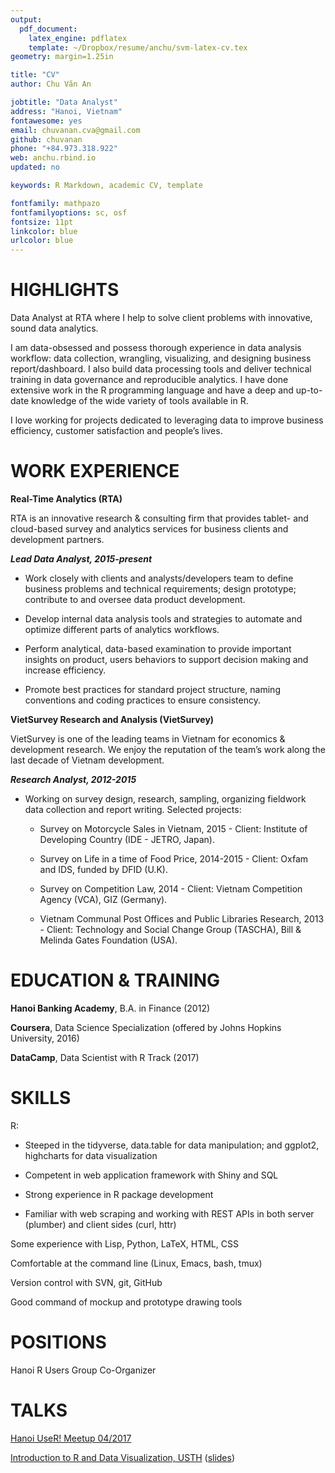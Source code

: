 ```yaml
---
output:
  pdf_document:
    latex_engine: pdflatex
    template: ~/Dropbox/resume/anchu/svm-latex-cv.tex
geometry: margin=1.25in

title: "CV"
author: Chu Văn An

jobtitle: "Data Analyst"
address: "Hanoi, Vietnam"
fontawesome: yes
email: chuvanan.cva@gmail.com
github: chuvanan
phone: "+84.973.318.922"
web: anchu.rbind.io
updated: no

keywords: R Markdown, academic CV, template

fontfamily: mathpazo
fontfamilyoptions: sc, osf
fontsize: 11pt
linkcolor: blue
urlcolor: blue
---
```


# HIGHLIGHTS

Data Analyst at RTA where I help to solve client problems with innovative, sound
data analytics.

I am data-obsessed and possess thorough experience in data analysis workflow:
data collection, wrangling, visualizing, and designing business
report/dashboard. I also build data processing tools and deliver technical
training in data governance and reproducible analytics. I have done extensive
work in the R programming language and have a deep and up-to-date knowledge of
the wide variety of tools available in R.

I love working for projects dedicated to leveraging data to improve business
efficiency, customer satisfaction and people’s lives.

# WORK EXPERIENCE

**Real-Time Analytics (RTA)**

RTA is an innovative research & consulting firm that provides tablet- and
cloud-based survey and analytics services for business clients and development
partners.

***Lead Data Analyst, 2015-present***

* Work closely with clients and analysts/developers team to define business
  problems and technical requirements; design prototype; contribute to and
  oversee data product development.

* Develop internal data analysis tools and strategies to automate and optimize
  different parts of analytics workflows.

* Perform analytical, data-based examination to provide important insights on
  product, users behaviors to support decision making and increase efficiency.

* Promote best practices for standard project structure, naming conventions and
  coding practices to ensure consistency.

**VietSurvey Research and Analysis (VietSurvey)**

VietSurvey is one of the leading teams in Vietnam for economics & development
research. We enjoy the reputation of the team's work along the last decade of
Vietnam development.

***Research Analyst, 2012-2015***

* Working on survey design, research, sampling, organizing fieldwork data
  collection and report writing. Selected projects:

    - Survey on Motorcycle Sales in Vietnam, 2015 - Client: Institute of Developing
      Country (IDE - JETRO, Japan).

    - Survey on Life in a time of Food Price, 2014-2015 - Client: Oxfam and IDS,
    funded by DFID (U.K).

    - Survey on Competition Law, 2014 - Client: Vietnam Competition Agency (VCA),
    GIZ (Germany).

    - Vietnam Communal Post Offices and Public Libraries Research, 2013 - Client:
    Technology and Social Change Group (TASCHA), Bill & Melinda Gates Foundation
    (USA).


# EDUCATION & TRAINING

**Hanoi Banking Academy**, B.A. in Finance (2012)

**Coursera**, Data Science Specialization (offered by Johns Hopkins University, 2016)

**DataCamp**, Data Scientist with R Track (2017)


# SKILLS

R:

* Steeped in the tidyverse, data.table for data manipulation; and ggplot2,
  highcharts for data visualization

* Competent in web application framework with Shiny and SQL

* Strong experience in R package development

* Familiar with web scraping and working with REST APIs in both server (plumber)
  and client sides (curl, httr)

Some experience with Lisp, Python, LaTeX, HTML, CSS

Comfortable at the command line (Linux, Emacs, bash, tmux)

Version control with SVN, git, GitHub

Good command of mockup and prototype drawing tools


# POSITIONS

Hanoi R Users Group Co-Organizer

# TALKS

[Hanoi UseR! Meetup 04/2017](https://speakerdeck.com/chuvanan/intro-vis)

[Introduction to R and Data Visualization, USTH](https://usth.edu.vn/en/news/events/training-on-introduction-to-r-and-data-visualisation-5115.html) ([slides](https://chuvanan.github.io/rworkshop/))
